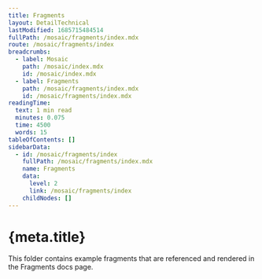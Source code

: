 ```yaml
---
title: Fragments
layout: DetailTechnical
lastModified: 1685715484514
fullPath: /mosaic/fragments/index.mdx
route: /mosaic/fragments/index
breadcrumbs:
  - label: Mosaic
    path: /mosaic/index.mdx
    id: /mosaic/index.mdx
  - label: Fragments
    path: /mosaic/fragments/index.mdx
    id: /mosaic/fragments/index.mdx
readingTime:
  text: 1 min read
  minutes: 0.075
  time: 4500
  words: 15
tableOfContents: []
sidebarData:
  - id: /mosaic/fragments/index
    fullPath: /mosaic/fragments/index.mdx
    name: Fragments
    data:
      level: 2
      link: /mosaic/fragments/index
    childNodes: []
---
```

# {meta.title}

This folder contains example fragments that are referenced and rendered in the Fragments docs page.
